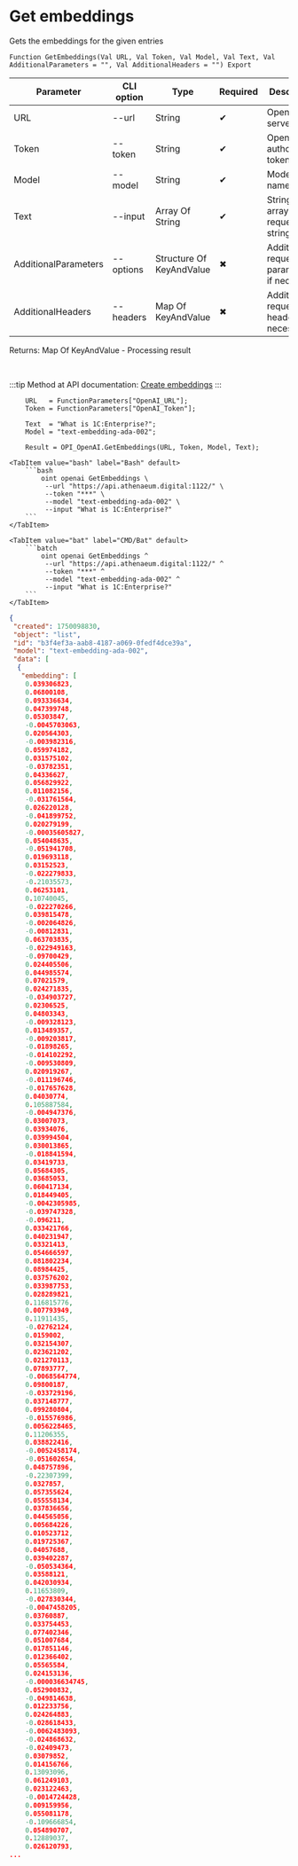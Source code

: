 ﻿---
sidebar_position: 3
description: Get embeddings and other functions to work with OpenAI in the Open Integration Package, a free open-source integration library for 1C:Enterprise 8, OneScript and CLI
keywords: [1C, 1С, 1С:Enterprise, 1С:Enterprise 8.3, API, Integration, Services, Exchange, OneScript, CLI, OpenAI]
---


# Get embeddings
 Gets the embeddings for the given entries



`Function GetEmbeddings(Val URL, Val Token, Val Model, Val Text, Val AdditionalParameters = "", Val AdditionalHeaders = "") Export`

  | Parameter | CLI option | Type | Required | Description |
  |-|-|-|-|-|
  | URL | --url | String | &#x2714; | OpenAI server URL |
  | Token | --token | String | &#x2714; | OpenAI authorization token |
  | Model | --model | String | &#x2714; | Models name |
  | Text | --input | Array Of String | &#x2714; | String or array of request strings |
  | AdditionalParameters | --options | Structure Of KeyAndValue | &#x2716; | Additional request parameters, if necessary |
  | AdditionalHeaders | --headers | Map Of KeyAndValue | &#x2716; | Additional request headers, if necessary |

  
  Returns:  Map Of KeyAndValue - Processing result

<br/>

:::tip
Method at API documentation: [Create embeddings](https://platform.openai.com/docs/api-reference/embeddings/create)
:::
<br/>



```bsl title="1C:Enterprise/OneScript code example"
    URL   = FunctionParameters["OpenAI_URL"];
    Token = FunctionParameters["OpenAI_Token"];

    Text  = "What is 1C:Enterprise?";
    Model = "text-embedding-ada-002";

    Result = OPI_OpenAI.GetEmbeddings(URL, Token, Model, Text);
```
 

 <Tabs>
  
    <TabItem value="bash" label="Bash" default>
        ```bash
            oint openai GetEmbeddings \
             --url "https://api.athenaeum.digital:1122/" \
             --token "***" \
             --model "text-embedding-ada-002" \
             --input "What is 1C:Enterprise?"
        ```
    </TabItem>
  
    <TabItem value="bat" label="CMD/Bat" default>
        ```batch
            oint openai GetEmbeddings ^
             --url "https://api.athenaeum.digital:1122/" ^
             --token "***" ^
             --model "text-embedding-ada-002" ^
             --input "What is 1C:Enterprise?"
        ```
    </TabItem>
</Tabs>


```json title="Result"
{
 "created": 1750098830,
 "object": "list",
 "id": "b3f4ef3a-aab8-4187-a069-0fedf4dce39a",
 "model": "text-embedding-ada-002",
 "data": [
  {
   "embedding": [
    0.039306823,
    0.06800108,
    0.093336634,
    0.047399748,
    0.05303847,
    -0.0045703063,
    0.020564303,
    -0.003982316,
    0.059974182,
    0.031575102,
    -0.03782351,
    0.04336627,
    0.056829922,
    0.011082156,
    -0.031761564,
    0.026220128,
    -0.041899752,
    0.020279199,
    -0.00035605827,
    0.054048635,
    -0.051941708,
    0.019693118,
    0.03152523,
    -0.022279833,
    -0.21035573,
    0.06253101,
    0.10740045,
    -0.022270266,
    0.039815478,
    -0.002064826,
    -0.00812831,
    0.063703835,
    -0.022949163,
    -0.09700429,
    0.024405506,
    0.044985574,
    0.07021579,
    0.024271835,
    -0.034903727,
    0.02306525,
    0.04803343,
    -0.009328123,
    0.013489357,
    -0.009203817,
    -0.01898265,
    -0.014102292,
    -0.009530809,
    0.020919267,
    -0.011196746,
    -0.017657628,
    0.04030774,
    0.105887584,
    -0.004947376,
    0.03007073,
    0.03934076,
    0.039994504,
    0.030013865,
    -0.018841594,
    0.03419733,
    0.05684305,
    0.03685053,
    0.060417134,
    0.018449405,
    -0.0042305985,
    -0.039747328,
    -0.096211,
    0.033421766,
    0.040231947,
    0.03321413,
    0.054666597,
    0.081802234,
    0.08984425,
    0.037576202,
    0.033987753,
    0.028289821,
    0.116815776,
    0.007793949,
    0.11911435,
    -0.02762124,
    0.0159002,
    0.032154307,
    0.023621202,
    0.021270113,
    0.07893777,
    -0.0068564774,
    0.09800187,
    -0.033729196,
    0.037148777,
    0.099280804,
    -0.015576986,
    0.0056228465,
    0.11206355,
    0.038822416,
    -0.0052458174,
    -0.051602654,
    0.048757896,
    -0.22307399,
    0.0327857,
    0.057355624,
    0.055558134,
    0.037836656,
    0.044565056,
    0.005684226,
    0.010523712,
    0.019725367,
    0.04057688,
    0.039402287,
    -0.050534364,
    0.03588121,
    0.042030934,
    0.11653809,
    -0.027830344,
    -0.0047458205,
    0.03760887,
    0.033754453,
    0.077402346,
    0.051007684,
    0.017851146,
    0.012366402,
    0.05565584,
    0.024153136,
    -0.000036634745,
    0.052900832,
    -0.049814638,
    0.012233756,
    0.024264883,
    -0.028618433,
    -0.0062483093,
    -0.024868632,
    -0.02409473,
    0.03079852,
    0.014156766,
    0.13093096,
    0.061249103,
    0.023122463,
    -0.0014724428,
    0.009159956,
    0.055081178,
    -0.109666854,
    0.054890707,
    0.12889037,
    0.026120793,
...
```
